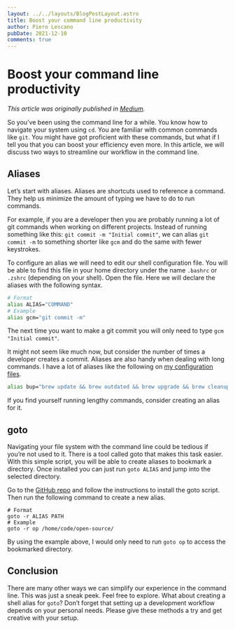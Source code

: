 ```yaml
---
layout: ../../layouts/BlogPostLayout.astro
title: Boost your command line productivity
author: Piero Lescano
pubDate: 2021-12-10
comments: true
---
```


# Boost your command line productivity

_This article was originally published in
[Medium](https://medium.com/@piero-vic/boost-your-command-line-productivity-20eaf2ac2ff9)._

So you’ve been using the command line for a while. You know how to navigate your system using `cd`. You are familiar
with common commands like `git`. You might have got proficient with these commands, but what if I tell you that you can
boost your efficiency even more. In this article, we will discuss two ways to streamline our workflow in the command
line.

## Aliases

Let’s start with aliases. Aliases are shortcuts used to reference a command. They help us minimize the amount of typing
we have to do to run commands.

For example, if you are a developer then you are probably running a lot of git commands when working on different
projects. Instead of running something like this: `git commit -m "Initial commit"`, we can alias `git commit -m` to
something shorter like `gcm` and do the same with fewer keystrokes.

To configure an alias we will need to edit our shell configuration file. You will be able to find this file in your home
directory under the name `.bashrc` or `.zshrc` (depending on your shell). Open the file. Here we will declare the
aliases with the following syntax.

```bash
# Format
alias ALIAS="COMMAND"
# Example
alias gcm="git commit -m"
```

The next time you want to make a git commit you will only need to type `gcm "Initial commit"`.

It might not seem like much now, but consider the number of times a developer creates a commit. Aliases are also handy
when dealing with long commands. I have a lot of aliases like the following on
[my configuration files](https://github.com/piero-vic/dotfiles).

```bash
alias bup="brew update && brew outdated && brew upgrade && brew cleanup"
```

If you find yourself running lengthy commands, consider creating an alias for it.

## goto

Navigating your file system with the command line could be tedious if you’re not used to it. There is a tool called goto
that makes this task easier. With this simple script, you will be able to create aliases to bookmark a directory. Once
installed you can just run `goto ALIAS` and jump into the selected directory.

Go to the [GitHub repo](https://github.com/iridakos/goto) and follow the instructions to install the goto script. Then
run the following command to create a new alias.

```shell
# Format
goto -r ALIAS PATH
# Example
goto -r op /home/code/open-source/
```

By using the example above, I would only need to run `goto op` to access the bookmarked directory.

## Conclusion

There are many other ways we can simplify our experience in the command line. This was just a sneak peek. Feel free to
explore. What about creating a shell alias for `goto`? Don’t forget that setting up a development workflow depends on
your personal needs. Please give these methods a try and get creative with your setup.
